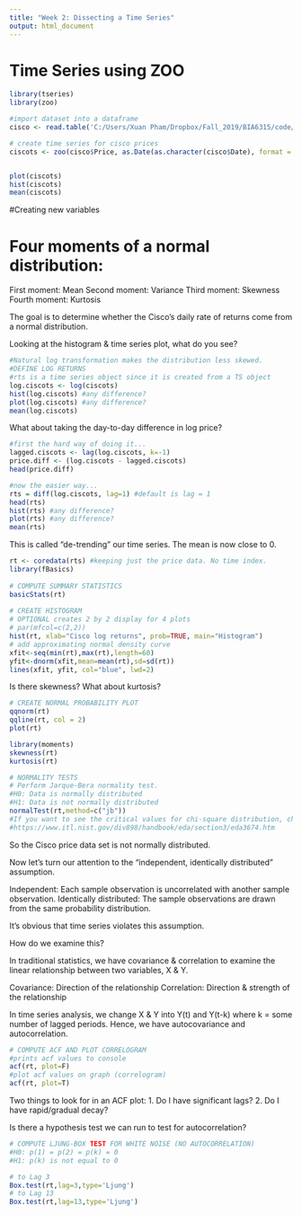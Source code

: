 ```yaml
---
title: "Week 2: Dissecting a Time Series"
output: html_document
---
```


# Time Series using ZOO

```r
library(tseries)
library(zoo)

#import dataset into a dataframe
cisco <- read.table('C:/Users/Xuan Pham/Dropbox/Fall_2019/BIA6315/code/Week 2/Data/cisco_00-10.csv', header=T, sep=',')

# create time series for cisco prices
ciscots <- zoo(cisco$Price, as.Date(as.character(cisco$Date), format = "%m/%d/%y"))


plot(ciscots)
hist(ciscots)
mean(ciscots)
```

#Creating new variables 

# Four moments of a normal distribution:
First moment: Mean 
Second moment: Variance
Third moment: Skewness
Fourth moment: Kurtosis

The goal is to determine whether the Cisco's daily rate of returns come from a normal distribution.
 
Looking at the histogram & time series plot, what do you see?

```r
#Natural log transformation makes the distribution less skewed.
#DEFINE LOG RETURNS
#rts is a time series object since it is created from a TS object
log.ciscots <- log(ciscots)
hist(log.ciscots) #any difference?
plot(log.ciscots) #any difference?
mean(log.ciscots)
```

What about taking the day-to-day difference in log price? 

```r
#first the hard way of doing it...
lagged.ciscots <- lag(log.ciscots, k=-1)
price.diff <- (log.ciscots - lagged.ciscots)
head(price.diff)

#now the easier way...
rts = diff(log.ciscots, lag=1) #default is lag = 1
head(rts)
hist(rts) #any difference?
plot(rts) #any difference?
mean(rts)
```

This is called "de-trending" our time series. The mean is now close to 0. 


```r
rt <- coredata(rts) #keeping just the price data. No time index.
library(fBasics)
                     
# COMPUTE SUMMARY STATISTICS
basicStats(rt) 
           
# CREATE HISTOGRAM 
# OPTIONAL creates 2 by 2 display for 4 plots 
# par(mfcol=c(2,2)) 
hist(rt, xlab="Cisco log returns", prob=TRUE, main="Histogram") 
# add approximating normal density curve 
xfit<-seq(min(rt),max(rt),length=60) 
yfit<-dnorm(xfit,mean=mean(rt),sd=sd(rt)) 
lines(xfit, yfit, col="blue", lwd=2) 
```

Is there skewness?
What about kurtosis?

```r
# CREATE NORMAL PROBABILITY PLOT 
qqnorm(rt) 
qqline(rt, col = 2) 
plot(rt)
```


```r
library(moments)
skewness(rt)
kurtosis(rt)

# NORMALITY TESTS 
# Perform Jarque-Bera normality test. 
#H0: Data is normally distributed
#H1: Data is not normally distributed
normalTest(rt,method=c("jb")) 
#If you want to see the critical values for chi-square distribution, check here:
#https://www.itl.nist.gov/div898/handbook/eda/section3/eda3674.htm
```
So the Cisco price data set is not normally distributed. 

Now let's turn our attention to the "independent, identically distributed" assumption.

Independent: Each sample observation is uncorrelated with another sample observation.
Identically distributed: The sample observations are drawn from the same probability distribution.

It's obvious that time series violates this assumption.

How do we examine this?

In traditional statistics, we have covariance & correlation to examine the linear relationship between two variables, X & Y.

Covariance: Direction of the relationship
Correlation: Direction & strength of the relationship

In time series analysis, we change X & Y into Y(t) and Y(t-k) where k = some number of lagged periods. Hence, we have autocovariance and autocorrelation.

```r
# COMPUTE ACF AND PLOT CORRELOGRAM 
#prints acf values to console 
acf(rt, plot=F) 
#plot acf values on graph (correlogram) 
acf(rt, plot=T) 
```
Two things to look for in an ACF plot:
1. Do I have significant lags?
2. Do I have rapid/gradual decay?

Is there a hypothesis test we can run to test for autocorrelation? 

```r
# COMPUTE LJUNG-BOX TEST FOR WHITE NOISE (NO AUTOCORRELATION)
#H0: p(1) = p(2) = p(k) = 0
#H1: p(k) is not equal to 0

# to Lag 3
Box.test(rt,lag=3,type='Ljung')
# to Lag 13 
Box.test(rt,lag=13,type='Ljung') 
                     
```



